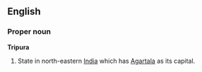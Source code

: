 ==English==
===Proper noun===
'''Tripura'''
#State in north-eastern [[India]] which has [[Agartala]] as its capital.